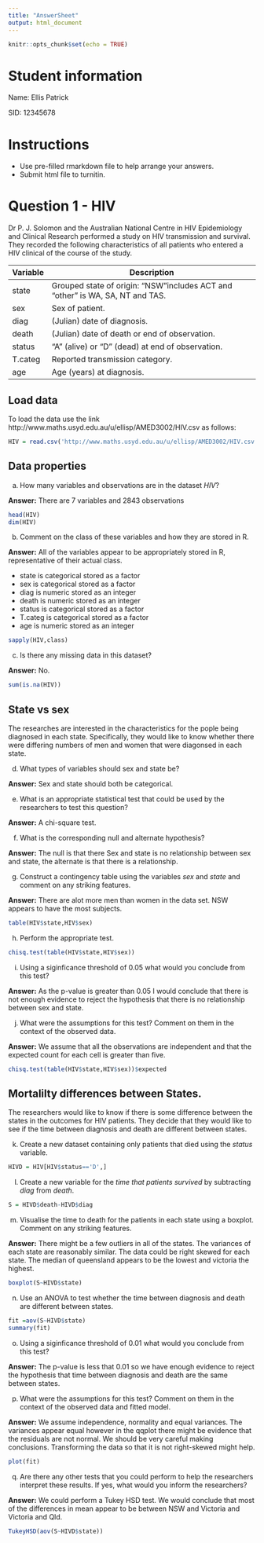 ```yaml
---
title: "AnswerSheet"
output: html_document
---
```


```r
knitr::opts_chunk$set(echo = TRUE)
```

# Student information

Name: Ellis Patrick

SID: 12345678

# Instructions

- Use pre-filled rmarkdown file to help arrange your answers.
- Submit html file to turnitin.



# Question 1 - HIV

Dr P. J. Solomon and the Australian National Centre in HIV Epidemiology and Clinical Research performed a study on HIV transmission and survival. They recorded the following characteristics of all patients who entered a HIV clinical of the course of the study. 


| Variable | Description                                      |  
|-------|-----------------------------------------------------|  
|state | Grouped state of origin: "NSW "includes ACT and "other" is WA, SA, NT and TAS.|
|sex|Sex of patient.|
|diag|(Julian) date of diagnosis.|
|death|(Julian) date of death or end of observation.|
|status|"A" (alive) or "D" (dead) at end of observation.|
|T.categ |Reported transmission category.|
|age|Age (years) at diagnosis.|

## Load data

To load the data use the link http://www.maths.usyd.edu.au/u/ellisp/AMED3002/HIV.csv as follows:


```r

HIV = read.csv('http://www.maths.usyd.edu.au/u/ellisp/AMED3002/HIV.csv')
```


## Data properties

a. How many variables and observations are in the dataset *HIV*?  

**Answer:** There are 7 variables and 2843 observations

```r
head(HIV)
dim(HIV)
```


b. Comment on the class of these variables and how they are stored in R.  

**Answer:** All of the variables appear to be appropriately stored in R, representative of their actual class.

- state is categorical stored as a factor
- sex is categorical stored as a factor
- diag is numeric stored as an integer
- death is numeric stored as an integer
- status is categorical stored as a factor
- T.categ is categorical stored as a factor
- age is numeric stored as an integer


```r
sapply(HIV,class)
```


c. Is there any missing data in this dataset?

**Answer:** No.

```r
sum(is.na(HIV))
```




## State vs sex

The researches are interested in the characteristics for the pople being diagnosed in each state. Specifically, they would like to know whether there were differing numbers of men and women that were diagonsed in each state.


d. What types of variables should sex and state be?  

**Answer:** Sex and state should both be categorical.

e. What is an appropriate statistical test that could be used by the researchers to test this question?  

**Answer:** A chi-square test.

f. What is the corresponding null and alternate hypothesis?  

**Answer:** The null is that there Sex and state is no relationship between sex and state, the alternate is that there is a relationship.

g. Construct a contingency table using the variables *sex* and *state* and comment on any striking features.   

**Answer:** There are alot more men than women in the data set. NSW appears to have the most subjects.

```r
table(HIV$state,HIV$sex)
```


h. Perform the appropriate test. 

```r

chisq.test(table(HIV$state,HIV$sex))

```


i. Using a siginficance threshold of 0.05 what would you conclude from this test?  

**Answer:** As the p-value is greater than 0.05 I would conclude that there is not enough evidence to reject the hypothesis that there is no relationship between sex and state. 

j. What were the assumptions for this test? Comment on them in the context of the observed data.  

**Answer:** We assume that all the observations are independent and that the expected count for each cell is greater than five.

```r
chisq.test(table(HIV$state,HIV$sex))$expected
```




## Mortalilty differences between States.

The researchers would like to know if there is some difference between the states in the outcomes for HIV patients. They decide that they would like to see if the time between diagnosis and death are different between states.

k. Create a new dataset containing only patients that died using the *status* variable.

```r
HIVD = HIV[HIV$status=='D',]

```


l. Create a new variable for the *time that patients survived* by subtracting *diag* from *death*.

```r
S = HIVD$death-HIVD$diag

```


m. Visualise the time to death for the patients in each state using a boxplot. Comment on any striking features.

**Answer:** There might be a few outliers in all of the states. The variances of each state are reasonably similar. The data could be right skewed for each state. The median of queensland appears to be the lowest and victoria the highest.

```r
boxplot(S~HIVD$state)

```


n. Use an ANOVA to test whether the time between diagnosis and death are different between states.

```r
fit =aov(S~HIVD$state)
summary(fit)

```


o. Using a siginficance threshold of 0.01 what would you conclude from this test? 

**Answer:** The p-value is less that 0.01 so we have enough evidence to reject the hypothesis that time between diagnosis and death are the same between states.

p. What were the assumptions for this test? Comment on them in the context of the observed data and fitted model.

**Answer:** We assume independence, normality and equal variances. The variances appear equal however in the qqplot there might be evidence that the residuals are not normal. We should be very careful making conclusions. Transforming the data so that it is not right-skewed might help.

```r
plot(fit)
```


q. Are there any other tests that you could perform to help the researchers interpret these results. If yes, what would you inform the researchers?  

**Answer:** We could perform a Tukey HSD test. We would conclude that most of the differences in mean appear to be between NSW and Victoria and Victoria and Qld.

```r

TukeyHSD(aov(S~HIVD$state))
```

